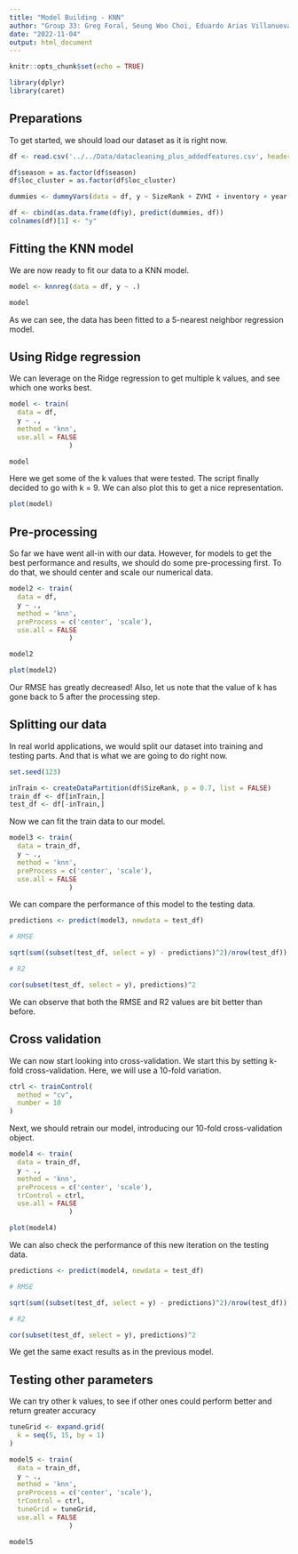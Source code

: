 ```yaml
---
title: "Model Building - KNN"
author: "Group 33: Greg Foral, Seung Woo Choi, Eduardo Arias Villanueva, Tyler Jeron Lang"
date: "2022-11-04"
output: html_document
---
```


```r
knitr::opts_chunk$set(echo = TRUE)

library(dplyr)
library(caret)
```

## Preparations

To get started, we should load our dataset as it is right now.

```r
df <- read.csv('../../Data/datacleaning_plus_addedfeatures.csv', header=TRUE)

df$season = as.factor(df$season)
df$loc_cluster = as.factor(df$loc_cluster)

dummies <- dummyVars(data = df, y ~ SizeRank + ZVHI + inventory + year + season + loc_cluster)

df <- cbind(as.data.frame(df$y), predict(dummies, df))
colnames(df)[1] <- "y"
```

## Fitting the KNN model

We are now ready to fit our data to a KNN model.

```r
model <- knnreg(data = df, y ~ .)

model

```

As we can see, the data has been fitted to a 5-nearest neighbor regression model.

## Using Ridge regression

We can leverage on the Ridge regression to get multiple k values, and see which one works best.

```r
model <- train(
  data = df, 
  y ~ ., 
  method = 'knn',
  use.all = FALSE
               )

model
```

Here we get some of the k values that were tested. The script finally decided to go with k = 9.
We can also plot this to get a nice representation.

```r
plot(model)
```

## Pre-processing 

So far we have went all-in with our data. However, for models to get the best performance and results, we should do some pre-processing first. To do that, we should center and scale our numerical data.

```r
model2 <- train(
  data = df, 
  y ~ ., 
  method = 'knn',
  preProcess = c('center', 'scale'),
  use.all = FALSE
               )

model2

plot(model2)
```
Our RMSE has greatly decreased! Also, let us note that the value of k has gone back to 5 after the processing step.

## Splitting our data

In real world applications, we would split our dataset into training and testing parts. And that is what we are going to do right now.

```r
set.seed(123)

inTrain <- createDataPartition(df$SizeRank, p = 0.7, list = FALSE)
train_df <- df[inTrain,]
test_df <- df[-inTrain,]
```

Now we can fit the train data to our model.

```r
model3 <- train(
  data = train_df, 
  y ~ ., 
  method = 'knn',
  preProcess = c('center', 'scale'),
  use.all = FALSE
               )
```
We can compare the performance of this model to the testing data.

```r

predictions <- predict(model3, newdata = test_df)

# RMSE

sqrt(sum((subset(test_df, select = y) - predictions)^2)/nrow(test_df))

# R2

cor(subset(test_df, select = y), predictions)^2
```
 
We can observe that both the RMSE and R2 values are bit better than before.
 
## Cross validation
 
We can now start looking into cross-validation. We start this by setting k-fold cross-validation. Here, we will use a 10-fold variation. 

```r
ctrl <- trainControl(
  method = "cv",
  number = 10
)
```

Next, we should retrain our model, introducing our 10-fold cross-validation object.

```r
model4 <- train(
  data = train_df, 
  y ~ ., 
  method = 'knn',
  preProcess = c('center', 'scale'),
  trControl = ctrl,
  use.all = FALSE
               )

plot(model4)
```

We can also check the performance of this new iteration on the testing data.

```r

predictions <- predict(model4, newdata = test_df)

# RMSE

sqrt(sum((subset(test_df, select = y) - predictions)^2)/nrow(test_df))

# R2

cor(subset(test_df, select = y), predictions)^2
```

We get the same exact results as in the previous model.

## Testing other parameters

We can try other k values, to see if other ones could perform better and return greater accuracy

```r
tuneGrid <- expand.grid(
  k = seq(5, 15, by = 1)
)

model5 <- train(
  data = train_df, 
  y ~ ., 
  method = 'knn',
  preProcess = c('center', 'scale'),
  trControl = ctrl,
  tuneGrid = tuneGrid,
  use.all = FALSE
               )

model5
```

